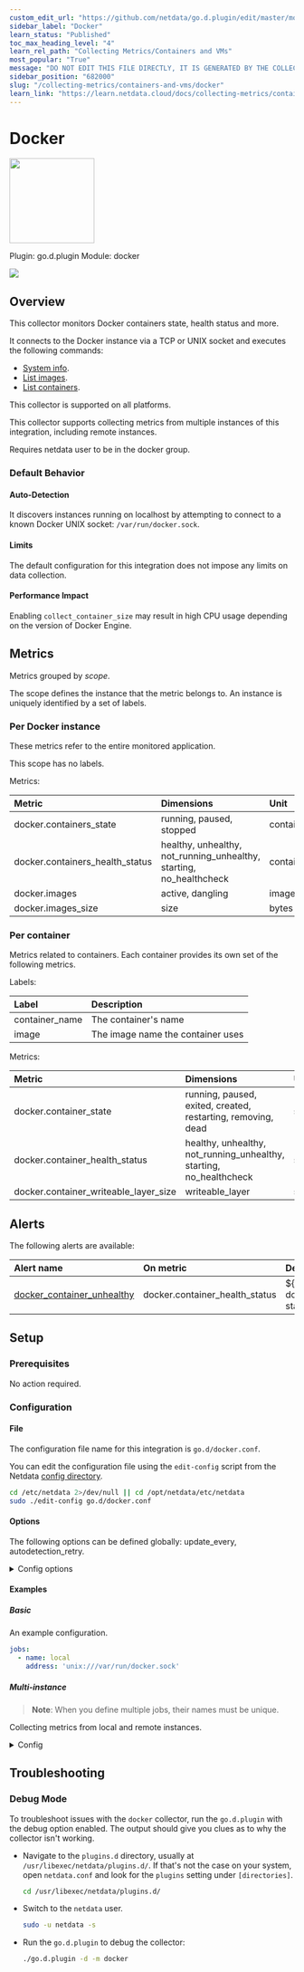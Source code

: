 ```yaml
---
custom_edit_url: "https://github.com/netdata/go.d.plugin/edit/master/modules/docker/metadata.yaml"
sidebar_label: "Docker"
learn_status: "Published"
toc_max_heading_level: "4"
learn_rel_path: "Collecting Metrics/Containers and VMs"
most_popular: "True"
message: "DO NOT EDIT THIS FILE DIRECTLY, IT IS GENERATED BY THE COLLECTOR'S metadata.yaml FILE"
sidebar_position: "682000"
slug: "/collecting-metrics/containers-and-vms/docker"
learn_link: "https://learn.netdata.cloud/docs/collecting-metrics/containers-and-vms/docker"
---
```



# Docker


<img src="https://netdata.cloud/img/docker.svg" width="150"/>


Plugin: go.d.plugin
Module: docker

<img src="https://img.shields.io/badge/maintained%20by-Netdata-%2300ab44" />

## Overview

This collector monitors Docker containers state, health status and more.


It connects to the Docker instance via a TCP or UNIX socket and executes the following commands:

- [System info](https://docs.docker.com/engine/api/v1.43/#tag/System/operation/SystemInfo).
- [List images](https://docs.docker.com/engine/api/v1.43/#tag/Image/operation/ImageList).
- [List containers](https://docs.docker.com/engine/api/v1.43/#tag/Container/operation/ContainerList).


This collector is supported on all platforms.

This collector supports collecting metrics from multiple instances of this integration, including remote instances.

Requires netdata user to be in the docker group.

### Default Behavior

#### Auto-Detection

It discovers instances running on localhost by attempting to connect to a known Docker UNIX socket: `/var/run/docker.sock`.


#### Limits

The default configuration for this integration does not impose any limits on data collection.

#### Performance Impact

Enabling `collect_container_size` may result in high CPU usage depending on the version of Docker Engine.



## Metrics

Metrics grouped by *scope*.

The scope defines the instance that the metric belongs to. An instance is uniquely identified by a set of labels.



### Per Docker instance

These metrics refer to the entire monitored application.

This scope has no labels.

Metrics:

| Metric | Dimensions | Unit |
|:------|:----------|:----|
| docker.containers_state | running, paused, stopped | containers |
| docker.containers_health_status | healthy, unhealthy, not_running_unhealthy, starting, no_healthcheck | containers |
| docker.images | active, dangling | images |
| docker.images_size | size | bytes |

### Per container

Metrics related to containers. Each container provides its own set of the following metrics.

Labels:

| Label      | Description     |
|:-----------|:----------------|
| container_name | The container's name |
| image | The image name the container uses |

Metrics:

| Metric | Dimensions | Unit |
|:------|:----------|:----|
| docker.container_state | running, paused, exited, created, restarting, removing, dead | state |
| docker.container_health_status | healthy, unhealthy, not_running_unhealthy, starting, no_healthcheck | status |
| docker.container_writeable_layer_size | writeable_layer | size |



## Alerts


The following alerts are available:

| Alert name  | On metric | Description |
|:------------|:----------|:------------|
| [ docker_container_unhealthy ](https://github.com/netdata/netdata/blob/master/src/health/health.d/docker.conf) | docker.container_health_status | ${label:container_name} docker container health status is unhealthy |


## Setup

### Prerequisites

No action required.

### Configuration

#### File

The configuration file name for this integration is `go.d/docker.conf`.


You can edit the configuration file using the `edit-config` script from the
Netdata [config directory](/docs/netdata-agent/configuration#the-netdata-config-directory).

```bash
cd /etc/netdata 2>/dev/null || cd /opt/netdata/etc/netdata
sudo ./edit-config go.d/docker.conf
```
#### Options

The following options can be defined globally: update_every, autodetection_retry.


<details><summary>Config options</summary>

| Name | Description | Default | Required |
|:----|:-----------|:-------|:--------:|
| update_every | Data collection frequency. | 1 | no |
| autodetection_retry | Recheck interval in seconds. Zero means no recheck will be scheduled. | 0 | no |
| address | Docker daemon's listening address. When using a TCP socket, the format is: tcp://[ip]:[port] | unix:///var/run/docker.sock | yes |
| timeout | Request timeout in seconds. | 1 | no |
| collect_container_size | Whether to collect container writable layer size. | no | no |

</details>

#### Examples

##### Basic

An example configuration.

```yaml
jobs:
  - name: local
    address: 'unix:///var/run/docker.sock'

```
##### Multi-instance

> **Note**: When you define multiple jobs, their names must be unique.

Collecting metrics from local and remote instances.


<details><summary>Config</summary>

```yaml
jobs:
  - name: local
    address: 'unix:///var/run/docker.sock'

  - name: remote
    address: 'tcp://203.0.113.10:2375'

```
</details>



## Troubleshooting

### Debug Mode

To troubleshoot issues with the `docker` collector, run the `go.d.plugin` with the debug option enabled. The output
should give you clues as to why the collector isn't working.

- Navigate to the `plugins.d` directory, usually at `/usr/libexec/netdata/plugins.d/`. If that's not the case on
  your system, open `netdata.conf` and look for the `plugins` setting under `[directories]`.

  ```bash
  cd /usr/libexec/netdata/plugins.d/
  ```

- Switch to the `netdata` user.

  ```bash
  sudo -u netdata -s
  ```

- Run the `go.d.plugin` to debug the collector:

  ```bash
  ./go.d.plugin -d -m docker
  ```



